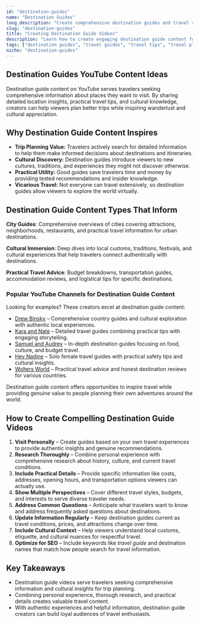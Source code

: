 ```yaml
---
id: "destination-guides"
name: "Destination Guides"
long_description: "Create comprehensive destination guides and travel recommendations that help viewers plan amazing trips with insider tips, cultural insights, and practical travel advice."
slug: "destination-guides"
title: "Creating Destination Guide Videos"
description: "Learn how to create engaging destination guide content for YouTube—covering travel planning, cultural insights, and practical recommendations for travelers."
tags: ["destination guides", "travel guides", "travel tips", "travel planning", "cultural travel", "travel recommendations", "travel advice"]
niche: "destination-guides"
---
```


## Destination Guides YouTube Content Ideas

Destination guide content on YouTube serves travelers seeking comprehensive information about places they want to visit. By sharing detailed location insights, practical travel tips, and cultural knowledge, creators can help viewers plan better trips while inspiring wanderlust and cultural appreciation.

## Why Destination Guide Content Inspires

- **Trip Planning Value:** Travelers actively search for detailed information to help them make informed decisions about destinations and itineraries.
- **Cultural Discovery:** Destination guides introduce viewers to new cultures, traditions, and experiences they might not discover otherwise.
- **Practical Utility:** Good guides save travelers time and money by providing tested recommendations and insider knowledge.
- **Vicarious Travel:** Not everyone can travel extensively, so destination guides allow viewers to explore the world virtually.

## Destination Guide Content Types That Inform

**City Guides**: Comprehensive overviews of cities covering attractions, neighborhoods, restaurants, and practical travel information for urban destinations.

**Cultural Immersion**: Deep dives into local customs, traditions, festivals, and cultural experiences that help travelers connect authentically with destinations.

**Practical Travel Advice**: Budget breakdowns, transportation guides, accommodation reviews, and logistical tips for specific destinations.

### Popular YouTube Channels for Destination Guide Content

Looking for examples? These creators excel at destination guide content:
- [Drew Binsky](https://www.youtube.com/@DrewBinsky) – Comprehensive country guides and cultural exploration with authentic local experiences.
- [Kara and Nate](https://www.youtube.com/@karaandnate) – Detailed travel guides combining practical tips with engaging storytelling.
- [Samuel and Audrey](https://www.youtube.com/@SamuelAndAudrey) – In-depth destination guides focusing on food, culture, and budget travel.
- [Hey Nadine](https://www.youtube.com/@HeyNadine) – Solo female travel guides with practical safety tips and cultural insights.
- [Wolters World](https://www.youtube.com/@WoltersWorld) – Practical travel advice and honest destination reviews for various countries.

Destination guide content offers opportunities to inspire travel while providing genuine value to people planning their own adventures around the world.

## How to Create Compelling Destination Guide Videos

1. **Visit Personally** – Create guides based on your own travel experiences to provide authentic insights and genuine recommendations.
2. **Research Thoroughly** – Combine personal experience with comprehensive research about history, culture, and current travel conditions.
3. **Include Practical Details** – Provide specific information like costs, addresses, opening hours, and transportation options viewers can actually use.
4. **Show Multiple Perspectives** – Cover different travel styles, budgets, and interests to serve diverse traveler needs.
5. **Address Common Questions** – Anticipate what travelers want to know and address frequently asked questions about destinations.
6. **Update Information Regularly** – Keep destination guides current as travel conditions, prices, and attractions change over time.
7. **Include Cultural Context** – Help viewers understand local customs, etiquette, and cultural nuances for respectful travel.
8. **Optimize for SEO** – Include keywords like *travel guide* and destination names that match how people search for travel information.

## Key Takeaways

- Destination guide videos serve travelers seeking comprehensive information and cultural insights for trip planning.
- Combining personal experience, thorough research, and practical details creates valuable travel content.
- With authentic experiences and helpful information, destination guide creators can build loyal audiences of travel enthusiasts.